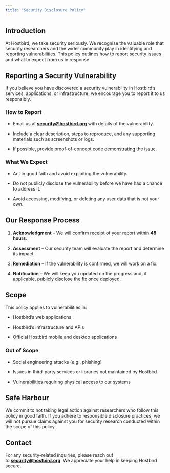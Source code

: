 ```yaml
---
title: "Security Disclosure Policy"
---
```


## Introduction

At Hostbird, we take security seriously. We recognise the valuable role that security researchers and the wider community play in identifying and reporting vulnerabilities. This policy outlines how to report security issues and what to expect from us in response.

## Reporting a Security Vulnerability

If you believe you have discovered a security vulnerability in Hostbird’s services, applications, or infrastructure, we encourage you to report it to us responsibly.

### How to Report

* Email us at [**security@hostbird.org**](mailto:security@hostbird.org) with details of the vulnerability.

* Include a clear description, steps to reproduce, and any supporting materials such as screenshots or logs.

* If possible, provide proof-of-concept code demonstrating the issue.

### What We Expect

* Act in good faith and avoid exploiting the vulnerability.

* Do not publicly disclose the vulnerability before we have had a chance to address it.

* Avoid accessing, modifying, or deleting any user data that is not your own.

## Our Response Process

1. **Acknowledgment** – We will confirm receipt of your report within **48 hours**.

2. **Assessment** – Our security team will evaluate the report and determine its impact.

3. **Remediation** – If the vulnerability is confirmed, we will work on a fix.

4. **Notification** – We will keep you updated on the progress and, if applicable, publicly disclose the fix once deployed.

## Scope

This policy applies to vulnerabilities in:

* Hostbird’s web applications

* Hostbird’s infrastructure and APIs

* Official Hostbird mobile and desktop applications

### Out of Scope

* Social engineering attacks (e.g., phishing)

* Issues in third-party services or libraries not maintained by Hostbird

* Vulnerabilities requiring physical access to our systems

## Safe Harbour

We commit to not taking legal action against researchers who follow this policy in good faith. If you adhere to responsible disclosure practices, we will not pursue claims against you for security research conducted within the scope of this policy.

## Contact

For any security-related inquiries, please reach out to [**security@hostbird.org**](mailto:security@hostbird.org). We appreciate your help in keeping Hostbird secure.
